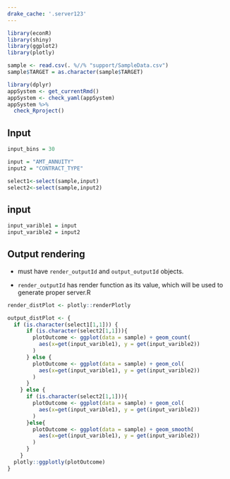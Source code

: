```yaml
---
drake_cache: '.server123'
---
```


```r
library(econR)
library(shiny)
library(ggplot2)
library(plotly)

sample <- read.csv(. %//% "support/SampleData.csv")
sample$TARGET = as.character(sample$TARGET)
```

```r
library(dplyr)
appSystem <- get_currentRmd()
appSystem <- check_yaml(appSystem)
appSystem %>%
  check_Rproject()
```

## Input 

```r
input_bins = 30

input = "AMT_ANNUITY"
input2 = "CONTRACT_TYPE"

select1<-select(sample,input)
select2<-select(sample,input2)

```

## input

```r
input_varible1 = input
input_varible2 = input2
```


## Output rendering

  * must have `render_outputId` and `output_outputId` objects.
  
  * `render_outputId` has render function as its value, which will be used to generate proper server.R

```r
render_distPlot <- plotly::renderPlotly
```


```r
output_distPlot <- {
  if (is.character(select1[1,1])) {
      if (is.character(select2[1,1])){
        plotOutcome <- ggplot(data = sample) + geom_count(
          aes(x=get(input_varible1), y = get(input_varible2))
        )
      } else {
        plotOutcome <- ggplot(data = sample) + geom_col(
          aes(x=get(input_varible1), y = get(input_varible2))
        )
      }
    } else {
      if (is.character(select2[1,1])){
        plotOutcome <- ggplot(data = sample) + geom_col(
          aes(x=get(input_varible1), y = get(input_varible2))
        )
      }else{
        plotOutcome <- ggplot(data = sample) + geom_smooth(
          aes(x=get(input_varible1), y = get(input_varible2))
        )
      }
    }
  plotly::ggplotly(plotOutcome) 
}
```

